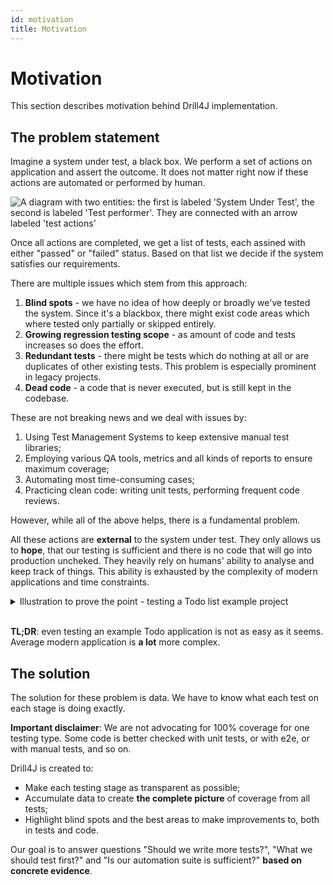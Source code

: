 ```yaml
---
id: motivation
title: Motivation
---
```



# Motivation

This section describes motivation behind Drill4J implementation.

## The problem statement

Imagine a system under test, a black box. We perform a set of actions on application and assert the outcome. It does not matter right now if these actions are automated or performed by human.

<Image
  alt="A diagram with two entities: the first is labeled 'System Under Test', the second is labeled 'Test performer'. They are connected with an arrow labeled 'test actions'"
  src="/img/motivation-blackbox.png"
/>

Once all actions are completed, we get a list of tests, each assined with either "passed" or "failed" status.
Based on that list we decide if the system satisfies our requirements.

There are multiple issues which stem from this approach:

1. **Blind spots** - we have no idea of how deeply or broadly we've tested the system. Since it's a blackbox, there might exist code areas which where tested only partially or skipped entirely.
2. **Growing regression testing scope** - as amount of code and tests increases so does the effort.
3. **Redundant tests** - there might be tests which do nothing at all or are duplicates of other existing tests. This problem is especially prominent in legacy projects.
4. **Dead code** - a code that is never executed, but is still kept in the codebase.

These are not breaking news and we deal with issues by:

1. Using Test Management Systems to keep extensive manual test libraries;
2. Employing various QA tools, metrics and all kinds of reports to ensure maximum coverage;
3. Automating most time-consuming cases;
4. Practicing clean code: writing unit tests, performing frequent code reviews.

However, while all of the above helps, there is a fundamental problem.

All these actions are **external** to the system under test. They only allows us to **hope**, that our testing is sufficient and there is no code that will go into production uncheked.
They heavily rely on humans' ability to analyse and keep track of things. This ability is exhausted by the complexity of modern applications and time constraints.

<details>
<summary>Illustration to prove the point - testing a Todo list example project</summary>
<br/>
Even the most simple example application may pose a challenge.

Let's look at the [Todo](https://todomvc.com/examples/angularjs/#/) application - a pet project that allows to create, edit and delete notes.

<Image alt="A screenshot of a simple TodoMVC application" src="/img/motivation-todomvc-screenshot.png" />

- only JavaScript and Web API
- no backend at all (except the one that serves the files)

Its AngularJS implementation has 28 functions (including callbacks), which is very timid and one would assume there would be no issue to cover that on 100% or close to that. But reality proves otherwise.

Let's come up with the tests cases:

- create note / multiple notes
- edit note
- delete note
- mark note as completed
- apply filters - show just completed, show only remaining
- refresh page to test initial data load

Testing it by performing these obvious steps yeilds only 80.7% coverage.

<Image
  alt="A screenshot of Drill4J Admin Panel. It demonstrates various application info and the coverage of 80.7%"
  src="/img/motivation-todomvc-admin-screenshot.png"
/>

That does not look bad, and one might pass that as "good enough".
But Drill4J reveals that we have under-tested a number of classes, including the main one - TodoCtrl class. There are gaps in some methods, while others are not covered at all.

<Image
  alt="A screenshot of Drill4J Admin Panel. It demonstrates which methods were covered by tests and which were not"
  src="/img/motivation-todomvc-admin-screenshot-2.png"
/>

On closer inspection we realise, we forgot about "edit and then revert edits" scenario!
Upon its completion, we can see that there is a coverage, part of which has overlapped with the previous tests, and part is brand new.

<Image
  alt="A screenshot of Drill4J Admin Panel. It demonstrates an increment in coverage"
  src="/img/motivation-todomvc-admin-screenshot-3.png"
/>

We were able to bump coverage to 88.7%, but there are still improvements to be made.

<Image
  alt="A screenshot of Drill4J Admin Panel. It demonstrates an increment in coverage"
  src="/img/motivation-todomvc-admin-screenshot-4.png"
/>

Digging through the code to understand the rest 12.3% reveals more missed cases, such as trying to add an empty todo item.

And there is code unreachable by any actions (it might be redundant or there might be yet another missed case).

</details>

<br />

**TL;DR**: even testing an example Todo application is not as easy as it seems. Average modern application is **a lot** more complex.

## The solution

The solution for these problem is data. We have to know what each test on each stage is doing exactly.

**Important disclaimer**: We are not advocating for 100% coverage for one testing type.
Some code is better checked with unit tests, or with e2e, or with manual tests, and so on.

Drill4J is created to:

- Make each testing stage as transparent as possible;
- Accumulate data to create **the complete picture** of coverage from all tests;
- Highlight blind spots and the best areas to make improvements to, both in tests and code.

Our goal is to answer questions "Should we write more tests?", "What we should test first?" and "Is our automation suite is sufficient?" **based on concrete evidence**.
